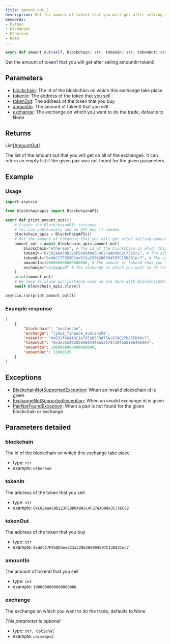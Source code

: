 ```yaml
---
title: amount_out_2
description: Get the amount of token1 that you will get after selling amountIn token0
keywords:
- Python
- Exchanges
- Ethereum
- Rate
---
```



```py
async def amount_out(self, blockchain: str, tokenIn: str, tokenOut: str, amountIn: int, exchange: str | None = None) -> List[AmountOut]:
```

Get the amount of token1 that you will get after selling amountIn token0

## Parameters

- [blockchain](#blockchain): The id of the blockchain on which this exchange take place
- [tokenIn](#tokenin): The address of the token that you sell
- [tokenOut](#tokenout): The address of the token that you buy
- [amountIn](#amountin): The amount of token0 that you sell
- [exchange](#exchange): The exchange on which you want to do the trade, defaults to None

## Returns

<CodeBlock language="python">
    List[<a href="/">AmountOut</a>]
</CodeBlock>

The list of the amount out that you will get on all of the exchanges. It can return an empty list if the given pair was not found for the given parameters.

## Example

### Usage

```py
import asyncio

from blockchainapis import BlockchainAPIs

async def print_amount_out():
    # Create the BlockchainAPIs instance
    # You can additionaly add an API key if needed
    blockchain_apis = BlockchainAPIs()
    # Get the amount of tokenOut that you will get after selling amountIn tokenIn
    amount_out = await blockchain_apis.amount_out(
        blockchain="ethereum", # The id of the blockchain on which this exchange take place
        tokenIn="0xC02aaA39b223FE8D0A0e5C4F27eAD9083C756Cc2", # The address of the token that you sell
        tokenOut="0xdAC17F958D2ee523a2206206994597C13D831ec7", # The address of the token that you buy
        amountIn=1000000000000000000, # The amount of token0 that you sell
        exchange="uniswapv2" # The exchange on which you want to do the trade (optional)
    )
    print(amount_out)
    # We need to close our instance once we are done with BlockchainAPIs
    await blockchain_apis.close()

asyncio.run(print_amount_out())
```

### Example response

```json
[
    {
        "blockchain": "avalanche",
        "exchange": "lydia_finance_avalanche",
        "tokenIn": "0xB31f66AA3C1e785363F0875A1B74E27b85FD66c7",
        "tokenOut": "0xde3A24028580884448a5397872046a019649b084",
        "amountIn": 1000000000000000000,
        "amountOut": 11088529
    }
]
```

## Exceptions

- [BlockchainNotSupportedException](/BlockchainNotSUpportedException): When an invalid blockchain id is given
- [ExchangeNotSupportedException](/ExchangeNotSupportedException): When an invalid exchange id is given
- [PairNotFoundException](/PairNotFoundException): When a pair is not found for the given blockchain or exchange

## Parameters detailed

### blockchain

The id of the blockchain on which this exchange take place

- type: `str`
- example: `ethereum`

### tokenIn

The address of the token that you sell

- type: `str`
- example: `0xC02aaA39b223FE8D0A0e5C4F27eAD9083C756Cc2`

### tokenOut

The address of the token that you buy

- type: `str`
- example: `0xdAC17F958D2ee523a2206206994597C13D831ec7`

### amountIn

The amount of token0 that you sell

- type: `int`
- example: `1000000000000000000`

### exchange

The exchange on which you want to do the trade, defaults to None

_This parameter is optional_

- type: `str, Optional`
- example: `uniswapv2`
